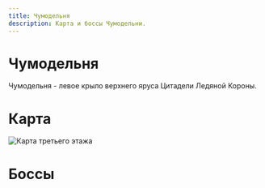```yaml
---
title: Чумодельня
description: Карта и боссы Чумодельни.
---
```


# Чумодельня
Чумодельня - левое крыло верхнего яруса Цитадели Ледяной Короны.

# Карта
![Карта третьего этажа](/img/icc/map/Верхний_ярус_склеенный.jpg)

# Боссы

<DocCardList />
